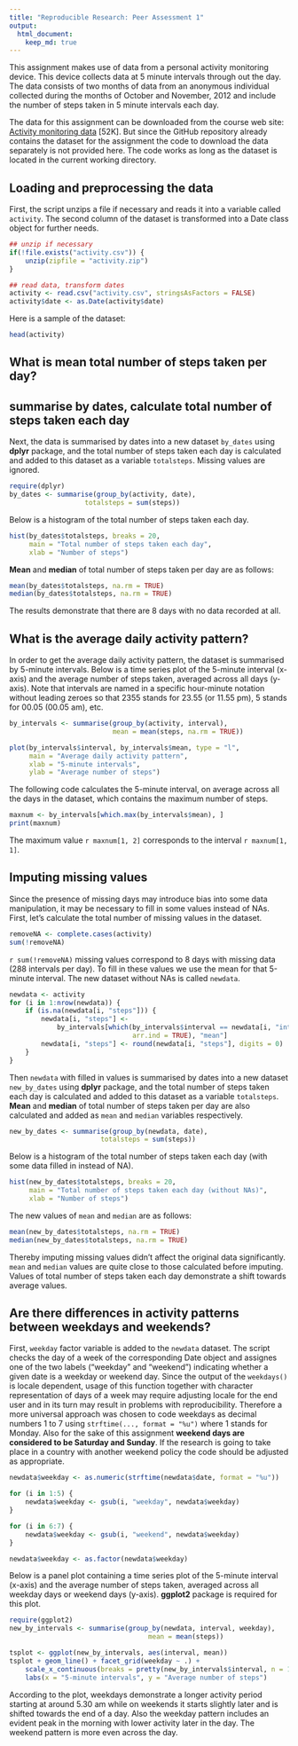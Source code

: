 ```yaml
---
title: "Reproducible Research: Peer Assessment 1"
output: 
  html_document:
    keep_md: true
---
```


This assignment makes use of data from a personal activity monitoring device. This device collects data at 5 minute intervals through out the day. The data consists of two months of data from an anonymous individual collected during the months of October and November, 2012 and include the number of steps taken in 5 minute intervals each day.

The data for this assignment can be downloaded from the course web
site: [Activity monitoring data](https://d396qusza40orc.cloudfront.net/repdata%2Fdata%2Factivity.zip) [52K]. But since the GitHub repository already contains the dataset for the assignment the code to download the data separately is not provided here. The code works as long as the dataset is located in the current working directory.

## Loading and preprocessing the data

First, the script unzips a file if necessary and reads it into a variable called `activity`. The second column of the dataset is transformed into a Date class object for further needs.

```r
## unzip if necessary
if(!file.exists("activity.csv")) {
    unzip(zipfile = "activity.zip")
}

## read data, transform dates
activity <- read.csv("activity.csv", stringsAsFactors = FALSE)
activity$date <- as.Date(activity$date)
```

Here is a sample of the dataset:

```r
head(activity)
```

## What is mean total number of steps taken per day?
## summarise by dates, calculate total number of steps taken each day

Next, the data is summarised by dates into a new dataset `by_dates` using **dplyr** package, and the total number of steps taken each day is calculated and added to this dataset as a variable `totalsteps`. Missing values are ignored.

```r
require(dplyr)
by_dates <- summarise(group_by(activity, date), 
                   totalsteps = sum(steps))
```

Below is a histogram of the total number of steps taken each day.

```r
hist(by_dates$totalsteps, breaks = 20, 
     main = "Total number of steps taken each day",
     xlab = "Number of steps")
```

**Mean** and **median** of total number of steps taken per day are as follows:

```r
mean(by_dates$totalsteps, na.rm = TRUE)
median(by_dates$totalsteps, na.rm = TRUE)
```

The results demonstrate that there are 8 days with no data recorded at all.

## What is the average daily activity pattern?

In order to get the average daily activity pattern, the dataset is summarised by 5-minute intervals. Below is a time series plot of the 5-minute interval (x-axis) and the average number of steps taken, averaged across all days (y-axis). Note that intervals are named in a specific hour-minute notation without leading zeroes so that 2355 stands for 23.55 (or 11.55 pm), 5 stands for 00.05 (00.05 am), etc.  

```r
by_intervals <- summarise(group_by(activity, interval),
                          mean = mean(steps, na.rm = TRUE))

plot(by_intervals$interval, by_intervals$mean, type = "l",
     main = "Average daily activity pattern",
     xlab = "5-minute intervals", 
     ylab = "Average number of steps")
```

The following code calculates the 5-minute interval, on average across all the days in the dataset, which contains the maximum number of steps.

```r
maxnum <- by_intervals[which.max(by_intervals$mean), ]
print(maxnum)
```

The maximum value `r maxnum[1, 2]` corresponds to the interval `r maxnum[1, 1]`.

## Imputing missing values

Since the presence of missing days may introduce bias into some data manipulation, it may be necessary to fill in some values instead of NAs. First, let's calculate the total number of missing values in the dataset.

```r
removeNA <- complete.cases(activity)
sum(!removeNA)

```

`r sum(!removeNA)` missing values correspond to 8 days with missing data (288 intervals per day). To fill in these values we use the mean for that 5-minute interval. The new dataset without NAs is called `newdata`.

```r
newdata <- activity
for (i in 1:nrow(newdata)) {
    if (is.na(newdata[i, "steps"])) {
        newdata[i, "steps"] <- 
            by_intervals[which(by_intervals$interval == newdata[i, "interval"],
                               arr.ind = TRUE), "mean"]
        newdata[i, "steps"] <- round(newdata[i, "steps"], digits = 0)
    }
}
```

Then `newdata` with filled in values is summarised by dates into a new dataset `new_by_dates` using **dplyr** package, and the total number of steps taken each day is calculated and added to this dataset as a variable `totalsteps`. **Mean** and **median** of total number of steps taken per day are also calculated and added as `mean` and `median` variables respectively.

```r
new_by_dates <- summarise(group_by(newdata, date), 
                       totalsteps = sum(steps))
```

Below is a histogram of the total number of steps taken each day (with some data filled in instead of NA).

```r
hist(new_by_dates$totalsteps, breaks = 20, 
     main = "Total number of steps taken each day (without NAs)",
     xlab = "Number of steps")
```

The new values of `mean` and `median` are as follows:

```r
mean(new_by_dates$totalsteps, na.rm = TRUE)
median(new_by_dates$totalsteps, na.rm = TRUE)
```

Thereby imputing missing values didn't affect the original data significantly. `mean` and `median` values are quite close to those calculated before imputing. Values of total number of steps taken each day demonstrate a shift towards average values.

## Are there differences in activity patterns between weekdays and weekends?

First, `weekday` factor variable is added to the `newdata` dataset. The script checks the day of a week of the corresponding Date object and assignes one of the two labels ("weekday" and "weekend") indicating whether a given date is a weekday or weekend day. Since the output of the `weekdays()` is locale dependent, usage of this function together with character representation of days of a week may require adjusting locale for the end user and in its turn may result in problems with reproducibility. Therefore a more universal approach was chosen to code weekdays as decimal numbers 1 to 7 using `strftime(..., format = "%u")` where 1 stands for Monday. Also for the sake of this assignment **weekend days are considered to be Saturday and Sunday**. If the research is going to take place in a country with another weekend policy the code should be adjusted as appropriate.


```r
newdata$weekday <- as.numeric(strftime(newdata$date, format = "%u"))

for (i in 1:5) {
    newdata$weekday <- gsub(i, "weekday", newdata$weekday)
}

for (i in 6:7) {
    newdata$weekday <- gsub(i, "weekend", newdata$weekday)
}

newdata$weekday <- as.factor(newdata$weekday)
```

Below is a panel plot containing a time series plot of the 5-minute interval (x-axis) and the average number of steps taken, averaged across all weekday days or weekend days (y-axis). **ggplot2** package is required for this plot.

```r
require(ggplot2)
new_by_intervals <- summarise(group_by(newdata, interval, weekday), 
                                   mean = mean(steps))

tsplot <- ggplot(new_by_intervals, aes(interval, mean))
tsplot + geom_line() + facet_grid(weekday ~ .) + 
    scale_x_continuous(breaks = pretty(new_by_intervals$interval, n = 12)) + 
    labs(x = "5-minute intervals", y = "Average number of steps")
```

According to the plot, weekdays demonstrate a longer activity period starting at around 5.30 am while on weekends it starts slightly later and is shifted towards the end of a day. Also the weekday pattern includes an evident peak in the morning with lower activity later in the day. The weekend pattern is more even across the day.

